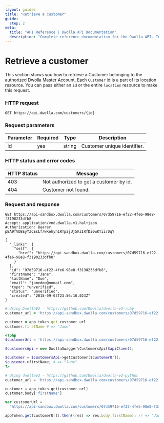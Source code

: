 ```yaml
---
layout: guides
title: "Retrieve a customer"
guide:
  step: 2
meta:
  title: "API Reference | Dwolla API Documentation"
  description: "Complete reference documentation for the Dwolla API. Includes resource descriptions, endpoints and methods, parameters, and request and response examples."
---
```


# Retrieve a customer

This section shows you how to retrieve a Customer belonging to the authorized Dwolla Master Account. Each `Customer` id is a part of its location resource. You can pass either an `id` or the entire `location` resource to make this request.

### HTTP request

`GET https://api.dwolla.com/customers/{id}`

### Request parameters

| Parameter | Required | Type   | Description                 |
| --------- | -------- | ------ | --------------------------- |
| id        | yes      | string | Customer unique identifier. |

### HTTP status and error codes

| HTTP Status | Message                                 |
| ----------- | --------------------------------------- |
| 403         | Not authorized to get a customer by id. |
| 404         | Customer not found.                     |

### Request and response

```raw
GET https://api-sandbox.dwolla.com/customers/07d59716-ef22-4fe6-98e8-f3190233dfb8
Accept: application/vnd.dwolla.v1.hal+json
Authorization: Bearer pBA9fVDBEyYZCEsLf/wKehyh1RTpzjUj5KzIRfDi0wKTii7DqY

{
  "_links": {
    "self": {
      "href": "https://api-sandbox.dwolla.com/customers/07d59716-ef22-4fe6-98e8-f3190233dfb8"
    }
  },
  "id": "07d59716-ef22-4fe6-98e8-f3190233dfb8",
  "firstName": "Jane",
  "lastName": "Doe",
  "email": "janedoe@nomail.com",
  "type": "unverified",
  "status": "unverified",
  "created": "2015-09-03T23:56:10.023Z"
}
```

```ruby
# Using DwollaV2 - https://github.com/Dwolla/dwolla-v2-ruby
customer_url = 'https://api-sandbox.dwolla.com/customers/07d59716-ef22-4fe6-98e8-f3190233dfb8'

customer = app_token.get customer_url
customer.firstName # => "Jane"
```

```php
<?php
$customerUrl = 'https://api-sandbox.dwolla.com/customers/07d59716-ef22-4fe6-98e8-f3190233dfb8';

$customersApi = new DwollaSwagger\CustomersApi($apiClient);

$customer = $customersApi->getCustomer($customerUrl);
$customer->firstName; # => "Jane"
?>
```

```python
# Using dwollav2 - https://github.com/Dwolla/dwolla-v2-python
customer_url = 'https://api-sandbox.dwolla.com/customers/07d59716-ef22-4fe6-98e8-f3190233dfb8'

customer = app_token.get(customer_url)
customer.body['firstName']
```

```javascript
var customerUrl =
  "https://api-sandbox.dwolla.com/customers/07d59716-ef22-4fe6-98e8-f3190233dfb8";

appToken.get(customerUrl).then((res) => res.body.firstName); // => 'Jane'
```
